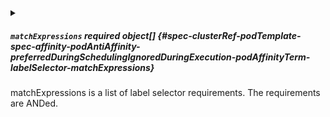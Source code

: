 

<PartialMatchLabels />



<details className="config-field" data-expandable="true">
<summary>

##### `matchExpressions` <span className="config-field-required" data-required="false">required</span> <span className="config-field-type">object[]</span> <span className="config-field-default"></span> <span className="config-field-enum"></span> {#spec-clusterRef-podTemplate-spec-affinity-podAntiAffinity-preferredDuringSchedulingIgnoredDuringExecution-podAffinityTerm-labelSelector-matchExpressions}

matchExpressions is a list of label selector requirements. The requirements are ANDed.

</summary>

<PartialMatchExpressionsreference />


</details>
